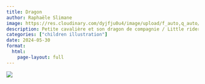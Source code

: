 ```yaml
---
title: Dragon
author: Raphaële Slimane
image: https://res.cloudinary.com/dyjfju0u4/image/upload/f_auto,q_auto/v1757411591/dragonrider_xukzos.png
description: Petite cavalière et son dragon de compagnie / Little rider and her pet dragon
categories: ["children illustration"]
date: 2024-05-30
format:
  html:
    page-layout: full
---
```


![](https://res.cloudinary.com/dyjfju0u4/image/upload/f_auto,q_auto/v1757411591/dragonrider_xukzos.png)

